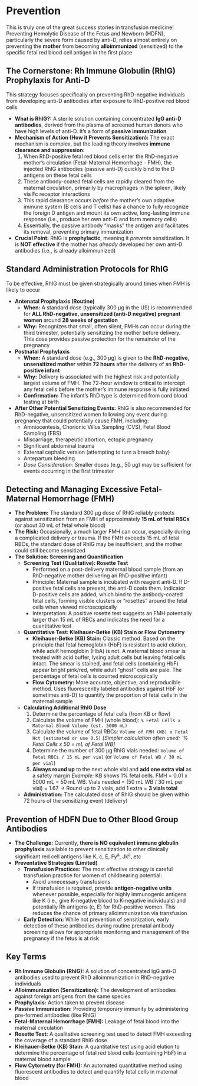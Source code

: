# Prevention {-}

This is truly one of the great success stories in transfusion medicine! Preventing Hemolytic Disease of the Fetus and Newborn (HDFN), particularly the severe form caused by anti-D, relies almost entirely on preventing the **mother** from becoming **alloimmunized** (sensitized) to the specific fetal red blood cell antigen in the first place

## **The Cornerstone: Rh Immune Globulin (RhIG) Prophylaxis for Anti-D** {-}

This strategy focuses specifically on preventing RhD-negative individuals from developing anti-D antibodies after exposure to RhD-positive red blood cells

*   **What is RhIG?:** A sterile solution containing concentrated **IgG anti-D antibodies**, derived from the plasma of screened human donors who have high levels of anti-D. It's a form of **passive immunization**
*   **Mechanism of Action (How it Prevents Sensitization):** The exact mechanism is complex, but the leading theory involves **immune clearance and suppression**:
    1.  When RhD-positive fetal red blood cells enter the RhD-negative mother's circulation (Fetal-Maternal Hemorrhage - FMH), the injected RhIG antibodies (passive anti-D) quickly bind to the D antigens on these fetal cells
    2.  These antibody-coated fetal cells are rapidly cleared from the maternal circulation, primarily by macrophages in the spleen, likely via Fc receptor interactions
    3.  This rapid clearance occurs *before* the mother's own adaptive immune system (B cells and T cells) has a chance to fully recognize the foreign D antigen and mount its own active, long-lasting immune response (i.e., produce her own anti-D and form memory cells)
    4.  Essentially, the passive antibody "masks" the antigen and facilitates its removal, preventing primary immunization
*   **Crucial Point:** RhIG is **prophylactic**, meaning it *prevents* sensitization. It is **NOT effective** if the mother has *already* developed her own anti-D antibodies (i.e., is already alloimmunized)

## **Standard Administration Protocols for RhIG** {-}

To be effective, RhIG must be given strategically around times when FMH is likely to occur

*   **Antenatal Prophylaxis (Routine)**
    *   **When:** A standard dose (typically 300 µg in the US) is recommended for **ALL RhD-negative, unsensitized (anti-D negative) pregnant women** around **28 weeks of gestation**
    *   **Why:** Recognizes that small, often silent, FMHs can occur during the third trimester, potentially sensitizing the mother before delivery. This dose provides passive protection for the remainder of the pregnancy

*   **Postnatal Prophylaxis**
    *   **When:** A standard dose (e.g., 300 µg) is given to the **RhD-negative, unsensitized mother** within **72 hours** after the delivery of an **RhD-positive infant**
    *   **Why:** Delivery is associated with the highest risk and potentially largest volume of FMH. The 72-hour window is critical to intercept any fetal cells before the mother's immune response is fully initiated
    *   **Confirmation:** The infant's RhD type is determined from cord blood testing at birth

*   **After Other Potential Sensitizing Events:** RhIG is also recommended for RhD-negative, unsensitized women following any event during pregnancy that could potentially cause FMH, including:
    *   Amniocentesis, Chorionic Villus Sampling (CVS), Fetal Blood Sampling (FBS)
    *   Miscarriage, therapeutic abortion, ectopic pregnancy
    *   Significant abdominal trauma
    *   External cephalic version (attempting to turn a breech baby)
    *   Antepartum bleeding
    *   *Dose Consideration:* Smaller doses (e.g., 50 µg) may be sufficient for events occurring in the first trimester

## **Detecting and Managing Excessive Fetal-Maternal Hemorrhage (FMH)** {-}

*   **The Problem:** The standard 300 µg dose of RhIG reliably protects against sensitization from an FMH of approximately **15 mL of fetal RBCs** (or about 30 mL of fetal whole blood)
*   **The Risk:** Occasionally, a much larger FMH can occur, especially during a complicated delivery or trauma. If the FMH exceeds 15 mL of fetal RBCs, the standard dose of RhIG may be insufficient, and the mother could still become sensitized
*   **The Solution: Screening and Quantification**
    *   **Screening Test (Qualitative): Rosette Test**
        *   Performed on a post-delivery maternal blood sample (from an RhD-negative mother delivering an RhD-positive infant)
        *   Principle: Maternal sample is incubated with reagent anti-D. If D-positive fetal cells are present, the anti-D coats them. Indicator D-positive cells are added, which bind to the antibody-coated fetal cells, forming visible clusters or "rosettes" around the fetal cells when viewed microscopically
        *   Interpretation: A positive rosette test suggests an FMH potentially larger than 15 mL of RBCs and indicates the need for a quantitative test
    *   **Quantitative Test: Kleihauer-Betke (KB) Stain or Flow Cytometry**
        *   **Kleihauer-Betke (KB) Stain:** Classic method. Based on the principle that fetal hemoglobin (HbF) is resistant to acid elution, while adult hemoglobin (HbA) is not. A maternal blood smear is treated with acid buffer, lysing adult cells but leaving fetal cells intact. The smear is stained, and fetal cells (containing HbF) appear bright pink/red, while adult "ghost" cells are pale. The percentage of fetal cells is counted microscopically
        *   **Flow Cytometry:** More accurate, objective, and reproducible method. Uses fluorescently labeled antibodies against HbF (or sometimes anti-D) to quantify the proportion of fetal cells in the maternal sample
    *   **Calculating Additional RhIG Dose**
        1.  Determine the percentage of fetal cells (from KB or flow)
        2.  Calculate the volume of FMH (whole blood): `% Fetal Cells x Maternal Blood Volume (est. 5000 mL)`
        3.  Calculate the volume of fetal RBCs: `Volume of FMH (WB) x Fetal Hct (estimated or use 0.5)` *[Simpler calculation often used: `% Fetal Cells x 50 = mL of Fetal WB]*
        4.  Determine the number of 300 µg RhIG vials needed: `Volume of Fetal RBCs / 15 mL per vial` (or `Volume of Fetal WB / 30 mL per vial`)
        5.  **Always round up** to the next whole vial and **add one extra vial** as a safety margin
        *Example:* KB shows 1% fetal cells. FMH = 0.01 x 5000 mL = 50 mL WB. Vials needed = (50 mL WB / 30 mL per vial) = 1.67 -> Round up to 2 vials, add 1 extra = **3 vials total**
    *   **Administration:** The calculated dose of RhIG should be given within 72 hours of the sensitizing event (delivery)

## **Prevention of HDFN Due to Other Blood Group Antibodies** {-}

*   **The Challenge:** Currently, **there is NO equivalent immune globulin prophylaxis** available to prevent sensitization to other clinically significant red cell antigens like K, c, E, Fy<sup>a</sup>, Jk<sup>a</sup>, etc
*   **Preventative Strategies (Limited)**
    *   **Transfusion Practices:** The most effective strategy is careful transfusion practice for women of childbearing potential:
        *   Avoid unnecessary transfusions
        *   If transfusion is required, provide **antigen-negative units** whenever possible, especially for highly immunogenic antigens like K (i.e., give K-negative blood to K-negative individuals) and potentially Rh antigens (c, E) for RhD-positive women. This reduces the chance of primary alloimmunization via transfusion
    *   **Early Detection:** While not prevention of sensitization, early detection of these antibodies during routine prenatal antibody screening allows for appropriate monitoring and management of the pregnancy if the fetus is at risk

## **Key Terms** {-}

*   **Rh Immune Globulin (RhIG):** A solution of concentrated IgG anti-D antibodies used to prevent RhD alloimmunization in RhD-negative individuals
*   **Alloimmunization (Sensitization):** The development of antibodies against foreign antigens from the same species
*   **Prophylaxis:** Action taken to prevent disease
*   **Passive Immunization:** Providing temporary immunity by administering pre-formed antibodies (like RhIG)
*   **Fetal-Maternal Hemorrhage (FMH):** Leakage of fetal blood into the maternal circulation
*   **Rosette Test:** A qualitative screening test used to detect FMH exceeding the coverage of a standard RhIG dose
*   **Kleihauer-Betke (KB) Stain:** A quantitative test using acid elution to determine the percentage of fetal red blood cells (containing HbF) in a maternal blood sample
*   **Flow Cytometry (for FMH):** An automated quantitative method using fluorescent antibodies to detect and quantify fetal cells in maternal blood
